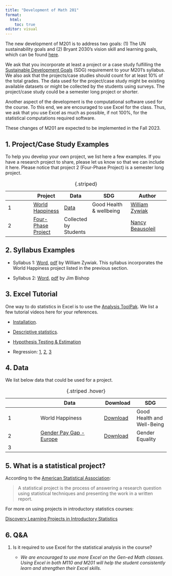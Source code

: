 ```yaml
---
title: "Development of Math 201"
format: 
  html:
    toc: true
editor: visual
---
```


The new development of M201 is to address two goals: (1) The UN sustainability goals and (2) Bryant 2030's vision skill and learning goals, which can be found [here](gen_ed.pdf).

We ask that you incorporate at least a project or a case study fulfilling the [Sustainable Development Goals](https://www.globalgoals.org/goals/) (SDG) requirement
to your M201's syllabus. We also ask that the projects/case studies should count for at least 10% of the total grades. The data used for the project/case study might be existing available datasets or might be collected by the students using surveys. The project/case study could be a semester long project or shorter.

Another aspect of the development is the computational software used for the course. To this end, we are encouraged to use Excel for the class. Thus, we ask that you use Excel as much as possible, if not 100%, for the statistical computations required software.

These changes of M201 are expected to be implemented in the Fall 2023.



## 1. Project/Case Study Examples

To help you develop your own project, we list here a few examples. If you have a research project to share, please let us know so that we can include it here. Please notice that project 2 (Four-Phase Project) is a semester long project.

|     | Project | Data                 | SDG                             | Author |
|----------------|-----------------|----------------|-----------------------|-----------------------|
| 1   | [World Happiness](happiness_M201_handout.pdf)                | [Data](world-happiness-report-2021_main_vars.xls) | Good Health & wellbeing |[William Zywiak](https://www.bryant.edu/academics/faculty/zywiak-william)     |
| 2   | [Four-Phase Project](PROJECT%20with%204%20phases%20sp23.pdf) | Collected by Students                             || [Nancy Beausoleil](https://www.bryant.edu/academics/faculty/beausoleil-nancy) |

: {.striped}

## 2. Syllabus Examples

-   Syllabus 1: [Word](2023_Syllabus 201.DOC), [pdf](MATH201_D_Excel_syllabus_Fall_2023.pdf) by William Zywiak. This syllabus incorporates the World Happiness project listed in the previous section.

-   Syllabus 2: [Word](MATH201_D_Excel_syllabus_Fall_2023.docx), [pdf](2023_Syllabus 201_JB.pdf) by Jim Bishop

## 3. Excel Tutorial

One way to do statistics in Excel is to use the [Analysis ToolPak](https://support.microsoft.com/en-gb/office/use-the-analysis-toolpak-to-perform-complex-data-analysis-6c67ccf0-f4a9-487c-8dec-bdb5a2cefab6). We list a few tutorial videos here for your references.

-   [Installation](https://bryant.hosted.panopto.com/Panopto/Pages/Viewer.aspx?id=38955015-791d-4394-8f0c-b0500094adf2).

-   [Descriptive statistics](https://youtu.be/3F_V5alJubk).

-   [Hypothesis Testing & Estimation](https://www.youtube.com/playlist?list=PLD3fYc0bAjC-l2bN1Ekuhte7BO-LXKi9c)

-   Regression: [1](https://youtu.be/L_a8Z0BVjyM), [2](https://youtu.be/0lpfmFnlDHI), [3](https://youtu.be/9wX1a1J4WOI)

## 4. Data

We list below data that could be used for a project.

|     | Data                                                                                                            | Download                                              | SDG                  |
|---------------|-----------------------------|---------------|---------------|
| 1   | World Happiness                                                                                                 | [Download](world-happiness-report-2021_main_vars.xls) | Good Health and Well-Being |
| 2   | [Gender Pay Gap - Europe](https://www.kaggle.com/datasets/gianinamariapetrascu/gender-pay-gap-europe-2010-2021) | [Download](data/pay_gap_Europe.xlsx)                  | Gender Equality            |
| 3   |                                                                                                                 |                                                       |                            |

: {.striped .hover}

## 5. What is a statistical project?

According to the [American Statistical Association](https://www.amstat.org/asa/files/pdfs/EDU-statproject.pdf):

> A statistical project is the process of answering a research question using statistical techniques and presenting the work in a written report.

For more on using projects in introductory statistics courses:

[Discovery Learning Projects in Introductory Statistics](http://faculty.ung.edu/DJSpence/NSF/materials.html)

## 6. Q&A

1.  Is it required to use Excel for the statistical analysis in the course?

    -   *We are encouraged to use more Excel on the Gen-ed Math classes. Using Excel in both M110 and M201 will help the student consistently learn and strengthen their Excel skills.*
